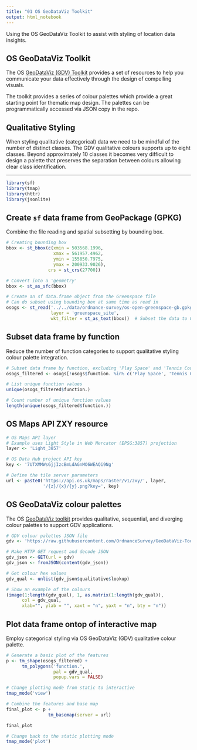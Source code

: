 ```yaml
---
title: "01 OS GeoDataViz Toolkit"
output: html_notebook
---
```


Using the OS GeoDataViz Toolkit to assist with styling of location data
insights.

## OS GeoDataViz Toolkit

The OS [GeoDataViz (GDV)
Toolkit](https://github.com/OrdnanceSurvey/GeoDataViz-Toolkit) provides a set of
resources to help you communicate your data effectively through the design of
compelling visuals.

The toolkit provides a series of colour palettes which provide a great starting
point for thematic map design. The palettes can be programmatically accessed via
JSON copy in the repo.

## Qualitative Styling

When styling qualitative (categorical) data we need to be mindful of the number
of distinct classes. The GDV qualitative colours supports up to eight classes.
Beyond approximately 10 classes it becomes very difficult to design a palette
that preserves the separation between colours allowing clear class
identification.

---

```r
library(sf)
library(tmap)
library(httr)
library(jsonlite)
```

## Create `sf` data frame from GeoPackage (GPKG)

Combine the file reading and spatial subsetting by bounding box.

```r
# Creating bounding box
bbox <- st_bbox(c(xmin = 503568.1996, 
                  xmax = 561957.4962, 
                  ymin = 155850.7975, 
                  ymax = 200933.9026), 
                crs = st_crs(27700))

# Convert into a 'geometry'
bbox <- st_as_sfc(bbox)

# Create an sf data.frame object from the Greenspace file
# Can do subset using bounding box at same time as read in
osogs <- st_read('../../data/ordnance-survey/os-open-greenspace-gb.gpkg',
                 layer = 'greenspace_site',
                 wkt_filter = st_as_text(bbox))  # Subset the data to Greater London
```

## Subset data frame by function

Reduce the number of function categories to support qualitative styling colour
palette integration.

```r
# Subset data frame by function, excluding 'Play Space' and 'Tennis Court'
osogs_filtered <- osogs[!osogs$function. %in% c('Play Space', 'Tennis Court'), ]
```

```r
# List unique function values
unique(osogs_filtered$function.)
```

```r
# Count number of unique function values
length(unique(osogs_filtered$function.))
```

## OS Maps API ZXY resource

```r
# OS Maps API layer
# Example uses Light Style in Web Mercator (EPSG:3857) projection
layer <- 'Light_3857'

# OS Data Hub project API key
key <- '7UTXMMWsGjjIzcBmLdAGnMO6WEAQi9Ng'
```

```r
# Define the tile server parameters
url <- paste0('https://api.os.uk/maps/raster/v1/zxy/', layer,
              '/{z}/{x}/{y}.png?key=', key)
```

## OS GeoDataViz colour palettes

The OS [GeoDataViz
toolkit](https://github.com/OrdnanceSurvey/GeoDataViz-Toolkit/tree/master/Colours)
provides qualitative, sequential, and diverging colour palettes to support GDV
applications.

```r
# GDV colour palettes JSON file
gdv <- 'https://raw.githubusercontent.com/OrdnanceSurvey/GeoDataViz-Toolkit/master/Colours/GDV-colour-palettes-v0.7.json'

# Make HTTP GET request and decode JSON
gdv_json <- GET(url = gdv)
gdv_json <- fromJSON(content(gdv_json))

# Get colour hex values
gdv_qual <- unlist(gdv_json$qualitative$lookup)

# Show an example of the colours
(image(1:length(gdv_qual), 1, as.matrix(1:length(gdv_qual)), 
      col = gdv_qual,
      xlab="", ylab = "", xaxt = "n", yaxt = "n", bty = "n"))
```

## Plot data frame ontop of interactive map

Employ categorical styling via OS GeoDataViz (GDV) qualitative colour palette.

```r
# Generate a basic plot of the features
p <- tm_shape(osogs_filtered) +
      tm_polygons('function.', 
                  pal = gdv_qual,
                  popup.vars = FALSE)
```

```r
# Change plotting mode from static to interactive
tmap_mode('view')

# Combine the features and base map
final_plot <- p +
                tm_basemap(server = url)

final_plot
```

```r
# Change back to the static plotting mode
tmap_mode('plot')
```
